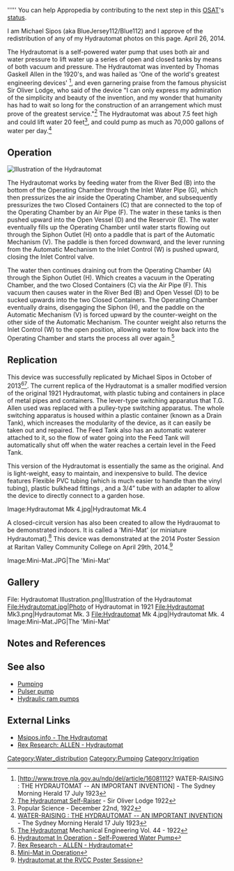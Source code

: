 '''''
{{Statusboxtop}}
{{status-design}}
{{status-model}}
{{status-prototype}}
{{status-deployed|Michael Sipos|5|Lebanon, NJ}}
You can help Appropedia by contributing to the next step in this [[OSAT]]'s [[:Category:Status|status]].
{{boxbottom}}

I am Michael Sipos (aka BlueJersey112/Blue112) and I approve of the redistribution of any of my Hydrautomat photos on this page. April 26, 2014.

The Hydrautomat is a self-powered water pump that uses both air and water pressure to lift water up a series of open and closed tanks by means of both vacuum and pressure. The Hydrautomat was invented by Thomas Gaskell Allen in the 1920's, and was hailed as 'One of the world's greatest engineering devices' <ref>[http://www.trove.nla.gov.au/ndp/del/article/16081112? WATER-RAISING : THE HYDRAUTOMAT -- AN IMPORTANT INVENTION] - The Sydney Morning Herald 17 July 1923</ref>, and even garnering praise from the famous physicist Sir Oliver Lodge, who said of the device "I can only express my admiration of the simplicity and beauty of the invention, and my wonder that humanity has had to wait so long for the construction of an arrangement which must prove of the greatest service."<ref>[http://books.google.com/books/about/The_Allen_Hydrautomat_Water_Self_raiser.html?id=xabTtgAACAAJ The Hydrautomat Self-Raiser] - Sir Oliver Lodge 1922</ref> The Hydrautomat was about 7.5 feet high and could lift water 20 feet<ref>Popular Science - December 22nd, 1922</ref>, and could pump as much as 70,000 gallons of water per day.<ref>[http://trove.nla.gov.au/ndp/del/article/16081112 WATER-RAISING : THE HYDRAUTOMAT -- AN IMPORTANT INVENTION] - The Sydney Morning Herald 17 July 1923</ref> 



== Operation ==
 [[File: Hydrautomat Illustration.png|thumb|Illustration of the Hydrautomat]]

The Hydrautomat works by feeding water from the River Bed (B) into the bottom of the Operating Chamber through the Inlet Water Pipe (G), which then pressurizes the air inside the Operating Chamber, and subsequently pressurizes the two Closed Containers (C) that are connected to the top of the Operating Chamber by an Air Pipe (F). The water in these tanks is then pushed upward into the Open Vessel (D) and the Reservoir (E). The water eventually fills up the Operating Chamber until water starts flowing out through the Siphon Outlet (H) onto a paddle that is part of the Automatic Mechanism (V). The paddle is then forced downward, and the lever running from the Automatic Mechanism to the Inlet Control (W) is pushed upward, closing the Inlet Control valve.

The water then continues draining out from the Operating Chamber (A) through the Siphon Outlet (H). Which creates a vacuum in the Operating Chamber, and the two Closed Containers (C) via the Air Pipe (F). This vacuum then causes water in the River Bed (B) and Open Vessel (D) to be sucked upwards into the two Closed Containers. The Operating Chamber eventually drains, disengaging the Siphon (H), and the paddle on the Automatic Mechanism (V) is forced upward by the counter-weight on the other side of the Automatic Mechanism. The counter weight also returns the Inlet Control (W) to the open position, allowing water to flow back into the Operating Chamber and starts the process all over again.<ref>
[http://books.google.com/books?id=qGIfAQAAMAAJ&pg=PA601&dq=mechanical+engineering+hydrautomat&hl=en&sa=X&ei=vqy9UuyZDoyzsAT-44CYDQ&ved=0CEYQ6AEwAA#v=onepage&q&f=false The Hydrautomat] Mechanical Engineering Vol. 44 - 1922</ref>

== Replication ==

This device was successfully replicated by Michael Sipos in October of 2013<ref>
[https://www.youtube.com/watch?v=Uhm22kxHhd8 Hydrautomat In Operation - Self-Powered Water Pump]
</ref><ref>
[http://www.rexresearch.com/allen/allen.htm Rex Research - ALLEN - Hydrautomat]
</ref>. The current replica of the Hydrautomat is a smaller modified version of the original 1921 Hydrautomat, with plastic tubing and containers in place of metal pipes and containers. The lever-type switching apparatus that T.G. Allen used was replaced with a pulley-type switching apparatus. The whole switching apparatus is housed within a plastic container (known as a Drain Tank), which increases the modularity of the device, as it can easily be taken out and repaired. The Feed Tank also has an automatic waterer attached to it, so the flow of water going into the Feed Tank will automatically shut off when the water reaches a certain level in the Feed Tank.

This version of the Hydrautomat is essentially the same as the original. And is light-weight, easy to maintain, and inexpensive to build. The device features Flexible PVC tubing (which is much easier to handle than the vinyl tubing), plastic bulkhead fittings , and a 3/4” tube with an adapter to allow the device to directly connect to a garden hose. 

<gallery>
Image:Hydrautomat Mk 4.jpg|Hydrautomat Mk.4
</gallery>

A closed-circuit version has also been created to allow the Hydrauomat to be demonstrated indoors. It is called a 'Mini-Mat' (or miniature Hydrautomat).<ref>
[https://www.youtube.com/watch?v=DUXJJMykVZg Mini-Mat in Operation]
</ref> This device was demonstrated at the 2014 Poster Session at Raritan Valley Community College on April 29th, 2014.<ref>
[https://www.youtube.com/watch?v=htlCVCeh9lc Hydrautomat at the RVCC Poster Session ]
</ref>

<gallery>
Image:Mini-Mat.JPG|The 'Mini-Mat'
</gallery>

== Gallery ==

<gallery>
File: Hydrautomat Illustration.png|Illustration of the Hydrautomat
File:Hydrautomat.jpg|Photo of Hydrautomat in 1921
File:Hydrautomat Mk3.png|Hydrautomat Mk. 3
File:Hydrautomat Mk 4.jpg|Hydrautomat Mk. 4
Image:Mini-Mat.JPG|The 'Mini-Mat'

</gallery>

== Notes and References ==

{{reflist}}





== See also ==

* [[Pumping]]
* [[Pulser pump]]
* [[Hydraulic ram pumps]]

== External Links ==

* [http://www.msipos.info/hydrautomat Msipos.info - The Hydrautomat]
* [http://www.rexresearch.com/allen/allen.htm Rex Research: ALLEN - Hydrautomat]


{{stub}}

[[Category:Water_distribution]]
[[Category:Pumping]]
[[Category:Irrigation]]